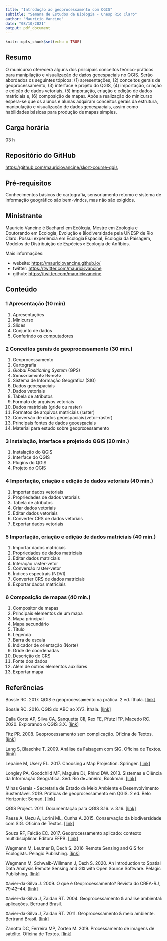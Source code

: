 ```yaml
---
title: "Introdução ao geoprocessamento com QGIS"
subtitle: "Semana de Estudos da Biologia - Unesp Rio Claro"
author: "Maurício Vancine"
date: "08/10/2021"
output: pdf_document
---
```


```r
knitr::opts_chunk$set(echo = TRUE)
```

## Resumo

O municurso oferecerá alguns dos principais conceitos teórico-práticos para manipilação e visualização de dados geoespaciais no QGIS. Serão abordados os seguintes tópicos: (1) apresentações, (2) conceitos gerais de geoprocessamento, (3) interface e projeto do QGIS, (4) importação, criação e edição de dados vetoriais, (5) importação, criação e edição de dados matriciais e, (6) composição de mapas. Após a realização do minicurso espera-se que os alunos e alunas adquiram conceitos gerais da estrutura, manipulação e visualização de dados geoespaciais, assim como habilidades básicas para produção de mapas simples.

## Carga horária

03 h

## Repositório do GitHub

[https://github.com/mauriciovancine/short-course-qgis](https://github.com/mauriciovancine/short-course-qgis)

## Pré-requisitos

Conhecimentos básicos de cartografia, sensoriamento retomo e sistema de informação geográfico são bem-vindos, mas não são exigidos.

## Ministrante

Maurício Vancine é Bacharel em Ecólogia, Mestre em Zoologia e Doutorando em Ecologia, Evolução e Biodiversidade pela UNESP de Rio Claro. Possui experiência em Ecologia Espacial, Ecologia da Paisagem, Modelos de Distribuição de Espécies e Ecologia de Anfíbios.

Mais informações:

- website: [https://mauriciovancine.github.io/](https://mauriciovancine.github.io/) 
- twitter: [https://twitter.com/mauriciovancine](https://twitter.com/mauriciovancine)
- github: [https://twitter.com/mauriciovancine](https://github.com/mauriciovancine)

## Conteúdo

### 1 Apresentação (10 min)

1. Apresentações
1. Minicurso
1. Slides
1. Conjunto de dados
1. Conferindo os computadores

### 2 Conceitos gerais de geoprocessamento (30 min.)

1. Geoprocessamento
1. Cartografia
1. *Global Positioning System* (GPS)
1. Sensoriamento Remoto
1. Sistema de Informação Geográfica (SIG)
1. Dados geoespaciais
1. Dados vetoriais
1. Tabela de atributos
1. Formato de arquivos vetoriais
1. Dados matriciais (gride ou raster)
1. Formatos de arquivos matriciais (raster)
1. Conversão de dados geoespaciais (vetor-raster)
1. Principais fontes de dados geoespaciais
1. Material para estudo sobre geoprocessamento

### 3 Instalação, interface e projeto do QGIS  (20 min.)

1. Instalação do QGIS 
1. Interface do QGIS
1. Plugins do QGIS
1. Projeto do QGIS

### 4 Importação, criação e edição de dados vetoriais  (40 min.)

1. Importar dados vetoriais
1. Propriedades de dados vetoriais
1. Tabela de atributos
1. Criar dados vetoriais
1. Editar dados vetoriais
1. Converter CRS de dados vetoriais
1. Exportar dados vetoriais

### 5 Importação, criação e edição de dados matriciais (40 min.)

1. Importar dados matriciais
1. Propriedades de dados matriciais
1. Editar dados matriciais
1. Interação raster-vetor
1. Conversão raster-vetor
1. Índices espectrais (NDVI)
1. Converter CRS de dados matriciais
1. Exportar dados matriciais

### 6 Composição de mapas (40 min.)

1. Compositor de mapas
1. Principais elementos de um mapa
1. Mapa principal
1. Mapa secundário
1. Título
1. Legenda
1. Barra de escala
1. Indicador de orientação (Norte)
1. Gride de coordenadas
1. Descrição do CRS
1. Fonte dos dados
1. Além de outros elementos auxiliares
1. Exportar mapa

## Referências

Bossle RC. 2017. QGIS e geoprocessamento na prática. 2 ed. Íthala. [[link]](https://ecojustus.com.br/livro/11597/livro+qgis+e+geoprocessamento+na+pratica++2%C2%AA+edicaor85)

Bossle RC. 2016. QGIS do ABC ao XYZ. Íthala. [[link]](https://ecojustus.com.br/livro/11599/livro+qgis+do+abc+ao+xyzr8)

Dalla Corte AP, Silva CA, Sanquetta CR, Rex FE, Pfutz IFP, Macedo RC. 2020. Explorando o QGIS 3.X. [[link]](https://raw.githubusercontent.com/anadallacorte/LIVROQGIS2020/main/LIVRO_QGIS_2020_21_10_2020_PUBLICADO_BAIXA.pdf)

Fitz PR. 2008. Geoprocessamento sem complicação. Oficina de Textos. [[link]](https://www.ofitexto.com.br/livro/geoprocessamento-sem-complicacao/)

Lang S, Blaschke T. 2009. Análise da Paisagem com SIG. Oficina de Textos. [[link]](https://www.ofitexto.com.br/livro/analise-da-paisagem-com-sig/)

Lepaine M, Usery EL. 2017. Choosing a Map Projection. Springer. [[link]](https://www.springer.com/gp/book/9783319518343)

Longley PA, Goodchild MF, Maguire DJ, Rhind DW. 2013. Sistemas e Ciência da Informação Geográfica. 3ed. Rio de Janeiro, Bookman. [[link]](https://loja.grupoa.com.br/sistemas-e-ciencia-da-informacao-geografica-ebook-p986339)

Minas Gerais - Secretaria de Estado de Meio Ambiente e Desenvolvimento Sustentável. 2019. Práticas de geoprocessamento em QGIS. 2 ed. Belo Horizonte: Semad. [[link]](http://www.meioambiente.mg.gov.br/images/stories/2019/GESTAO_AMBIENTAL/IDE/APOSTILA_QGIS_3.4_DGTA-SEMAD-190619.pdf)

QGIS Project. 2011. Documentação para QGIS 3.16. v. 3.16. [[link]](https://docs.qgis.org/3.16/pt_BR/docs/index.html)

Paese A, Uezu A, Lorini ML, Cunha A. 2015. Conservação da biodiversidade com SIG. Oficina de Textos. [[link]](https://www.ofitexto.com.br/livro/conservacao-da-biodiversidade-com-sig-livro-digital/)

Souza RF, Falcão EC. 2017. Geoprocessamento aplicado: contexto multidisciplinar. Editora EFPB. [[link]](http://editora.ifpb.edu.br/index.php/ifpb/catalog/book/80)

Wegmann M, Leutner B, Dech S. 2016. Remote Sensing and GIS for Ecologists. Pelagic Publishing. [[link]](http://book.ecosens.org/rsebook/)

Wegmann M, Schwalb-Willmann J, Dech S. 2020. An Introduction to Spatial Data Analysis Remote Sensing and GIS with Open Source Software. Pelagic Publishing. [[link]](http://book.ecosens.org/gsbook/)

Xavier-da-Silva J. 2009. O que é Geoprocessamento? Revista do CREA-RJ, 79:42–44. [[link]](http://www.ufrrj.br/lga/tiagomarino/artigos/oqueegeoprocessamento.pdf)

Xavier-da-Silva J, Zaidan RT. 2004. Geoprocessamento & análise ambiental: aplicações. Bertrand Brasil.

Xavier-da-Silva J, Zaidan RT. 2011. Geoprocessamento & meio ambiente. Bertrand Brasil. [[link]](https://www.lojaofitexto.com.br/geoprocessamento-e-meio-ambiente/p)

Zanotta DC, Ferreira MP, Zortea M. 2019. Processamento de imagens de satélite. Oficina de Textos. [[link]](https://www.ofitexto.com.br/livro/processamento-de-imagens-de-satelite/)
